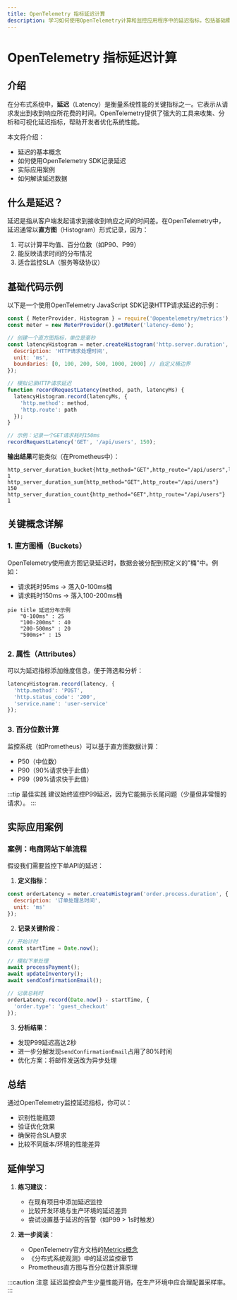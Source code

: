 ```yaml
---
title: OpenTelemetry 指标延迟计算
description: 学习如何使用OpenTelemetry计算和监控应用程序中的延迟指标，包括基础概念、代码示例和实际应用场景。
---
```


# OpenTelemetry 指标延迟计算

## 介绍

在分布式系统中，**延迟**（Latency）是衡量系统性能的关键指标之一。它表示从请求发出到收到响应所花费的时间。OpenTelemetry提供了强大的工具来收集、分析和可视化延迟指标，帮助开发者优化系统性能。

本文将介绍：
- 延迟的基本概念
- 如何使用OpenTelemetry SDK记录延迟
- 实际应用案例
- 如何解读延迟数据

## 什么是延迟？

延迟是指从客户端发起请求到接收到响应之间的时间差。在OpenTelemetry中，延迟通常以**直方图**（Histogram）形式记录，因为：
1. 可以计算平均值、百分位数（如P90、P99）
2. 能反映请求时间的分布情况
3. 适合监控SLA（服务等级协议）

## 基础代码示例

以下是一个使用OpenTelemetry JavaScript SDK记录HTTP请求延迟的示例：

```javascript
const { MeterProvider, Histogram } = require('@opentelemetry/metrics');
const meter = new MeterProvider().getMeter('latency-demo');

// 创建一个直方图指标，单位是毫秒
const latencyHistogram = meter.createHistogram('http.server.duration', {
  description: 'HTTP请求处理时间',
  unit: 'ms',
  boundaries: [0, 100, 200, 500, 1000, 2000] // 自定义桶边界
});

// 模拟记录HTTP请求延迟
function recordRequestLatency(method, path, latencyMs) {
  latencyHistogram.record(latencyMs, {
    'http.method': method,
    'http.route': path
  });
}

// 示例：记录一个GET请求耗时150ms
recordRequestLatency('GET', '/api/users', 150);
```

**输出结果**可能类似（在Prometheus中）：
```
http_server_duration_bucket{http_method="GET",http_route="/api/users",le="200"} 1
http_server_duration_sum{http_method="GET",http_route="/api/users"} 150
http_server_duration_count{http_method="GET",http_route="/api/users"} 1
```

## 关键概念详解

### 1. 直方图桶（Buckets）

OpenTelemetry使用直方图记录延迟时，数据会被分配到预定义的"桶"中。例如：
- 请求耗时95ms → 落入0-100ms桶
- 请求耗时150ms → 落入100-200ms桶

```mermaid
pie title 延迟分布示例
    "0-100ms" : 25
    "100-200ms" : 40
    "200-500ms" : 20
    "500ms+" : 15
```

### 2. 属性（Attributes）

可以为延迟指标添加维度信息，便于筛选和分析：
```javascript
latencyHistogram.record(latency, {
  'http.method': 'POST',
  'http.status_code': '200',
  'service.name': 'user-service'
});
```

### 3. 百分位数计算

监控系统（如Prometheus）可以基于直方图数据计算：
- P50（中位数）
- P90（90%请求快于此值）
- P99（99%请求快于此值）

:::tip 最佳实践
建议始终监控P99延迟，因为它能揭示长尾问题（少量但非常慢的请求）。
:::

## 实际应用案例

### 案例：电商网站下单流程

假设我们需要监控下单API的延迟：

1. **定义指标**：
```javascript
const orderLatency = meter.createHistogram('order.process.duration', {
  description: '订单处理总时间',
  unit: 'ms'
});
```

2. **记录关键阶段**：
```javascript
// 开始计时
const startTime = Date.now();

// 模拟下单处理
await processPayment();
await updateInventory();
await sendConfirmationEmail();

// 记录总耗时
orderLatency.record(Date.now() - startTime, {
  'order.type': 'guest_checkout'
});
```

3. **分析结果**：
- 发现P99延迟高达2秒
- 进一步分解发现`sendConfirmationEmail`占用了80%时间
- 优化方案：将邮件发送改为异步处理

## 总结

通过OpenTelemetry监控延迟指标，你可以：
- 识别性能瓶颈
- 验证优化效果
- 确保符合SLA要求
- 比较不同版本/环境的性能差异

## 延伸学习

1. **练习建议**：
   - 在现有项目中添加延迟监控
   - 比较开发环境与生产环境的延迟差异
   - 尝试设置基于延迟的告警（如P99 > 1s时触发）

2. **进一步阅读**：
   - OpenTelemetry官方文档的[Metrics概念](https://opentelemetry.io/docs/concepts/metrics/)
   - 《分布式系统观测》中的延迟监控章节
   - Prometheus直方图与百分位数计算原理

:::caution 注意
延迟监控会产生少量性能开销，在生产环境中应合理配置采样率。
:::